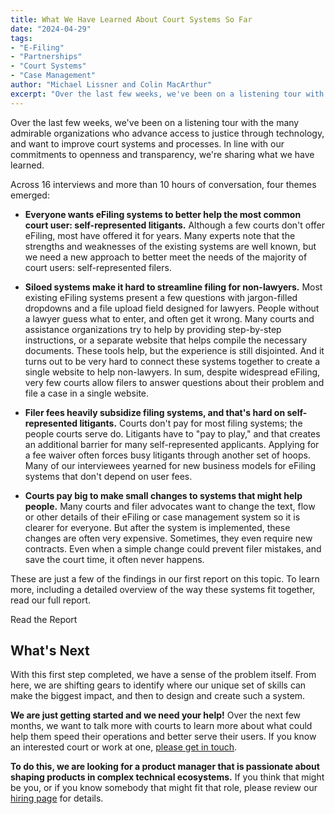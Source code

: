 ```yaml
---
title: What We Have Learned About Court Systems So Far
date: "2024-04-29"
tags:
- "E-Filing"
- "Partnerships"
- "Court Systems"
- "Case Management"
author: "Michael Lissner and Colin MacArthur"
excerpt: "Over the last few weeks, we've been on a listening tour with the many admirable organizations who advance access to justice through technology, and want to improve court systems and processes. In line with our commitments to openness and transparency, we're sharing what we have learned."
---
```


<p className="lead">Over the last few weeks, we've been on a listening tour with the many admirable organizations who advance access to justice through technology, and want to improve court systems and processes. In line with our commitments to openness and transparency, we're sharing what we have learned.</p>

Across 16 interviews and more than 10 hours of conversation, four themes emerged:

- **Everyone wants eFiling systems to better help the most common court user: self-represented litigants.** Although a few courts don't offer eFiling, most have offered it for years. Many experts note that the strengths and weaknesses of the existing systems are well known, but we need a new approach to better meet the needs of the majority of court users: self-represented filers. 

- **Siloed systems make it hard to streamline filing for non-lawyers.** Most existing eFiling systems present a few questions with jargon-filled dropdowns and a file upload field designed for lawyers. People without a lawyer guess what to enter, and often get it wrong. Many courts and assistance organizations try to help by providing step-by-step instructions, or a separate website that helps compile the necessary documents. These tools help, but the experience is still disjointed. And it turns out to be very hard to connect these systems together to create a single website to help non-lawyers. In sum, despite widespread eFiling, very few courts allow filers to answer questions about their problem and file a case in a single website. 

- **Filer fees heavily subsidize filing systems, and that's hard on self-represented litigants.** Courts don't pay for most filing systems; the people courts serve do. Litigants have to "pay to play," and that creates an additional barrier for many self-represented applicants. Applying for a fee waiver often forces busy litigants through another set of hoops. Many of our interviewees yearned for new business models for eFiling systems that don't depend on user fees.

- **Courts pay big to make small changes to systems that might help people.** Many courts and filer advocates want to change the text, flow or other details of their eFiling or case management system so it is clearer for everyone. But after the system is implemented, these changes are often very expensive. Sometimes, they even require new contracts. Even when a simple change could prevent filer mistakes, and save the court time, it often never happens.

These are just a few of the findings in our first report on this topic. To learn more, including a detailed overview of the way these systems fit together, read our full report.


<p className="text-center">
  <PurpleButton href="/pdf/Problems-Court-Filing-CMS-Perspectives-from-Advocates-and-Vendors.pdf" size="lg">Read the Report</PurpleButton>
</p>

## What's Next
With this first step completed, we have a sense of the problem itself. From here, we are shifting gears to identify where our unique set of skills can make the biggest impact, and then to design and create such a system. 

**We are just getting started and we need your help!**
Over the next few months, we want to talk more with courts to learn more about what could help them speed their operations and better serve their users. If you know an interested court or work at one, [please get in touch][contact-page].

**To do this, we are looking for a product manager that is passionate about shaping products in complex technical ecosystems.**  If you think that might be you, or if you know somebody that might fit that role, please review our [hiring page][hiring-page] for details.

[contact-page]: /contact/
[hiring-page]: /hiring/
